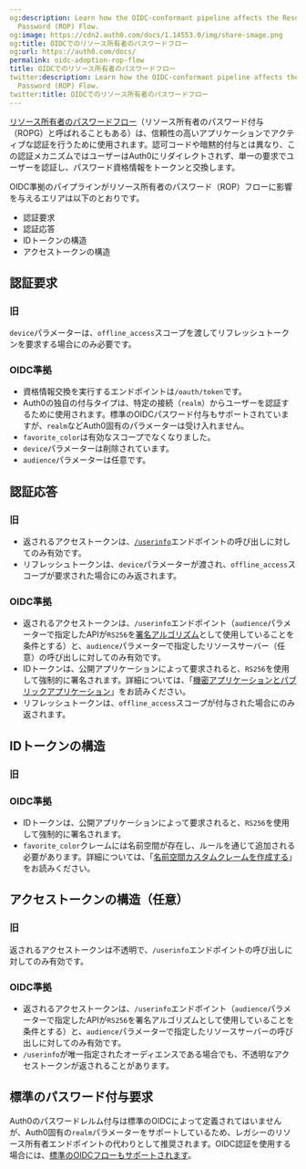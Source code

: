 ```yaml
---
og:description: Learn how the OIDC-conformant pipeline affects the Resource Owner
  Password (ROP) Flow.
og:image: https://cdn2.auth0.com/docs/1.14553.0/img/share-image.png
og:title: OIDCでのリソース所有者のパスワードフロー
og:url: https://auth0.com/docs/
permalink: oidc-adoption-rop-flow
title: OIDCでのリソース所有者のパスワードフロー
twitter:description: Learn how the OIDC-conformant pipeline affects the Resource Owner
  Password (ROP) Flow.
twitter:title: OIDCでのリソース所有者のパスワードフロー
---
```


[リソース所有者のパスワードフロー](/login/flows/resource-owner-password-flow)（リソース所有者のパスワード付与（ROPG）と呼ばれることもある）は、信頼性の高いアプリケーションでアクティブな認証を行うために使用されます。認可コードや暗黙的付与とは異なり、この認証メカニズムではユーザーはAuth0にリダイレクトされず、単一の要求でユーザーを認証し、パスワード資格情報をトークンと交換します。

OIDC準拠のパイプラインがリソース所有者のパスワード（ROP）フローに影響を与えるエリアは以下のとおりです。

* 認証要求
* 認証応答
* IDトークンの構造
* アクセストークンの構造

## 認証要求

### 旧



`device`パラメーターは、`offline_access`スコープを渡してリフレッシュトークンを要求する場合にのみ必要です。

### OIDC準拠



* 資格情報交換を実行するエンドポイントは`/oauth/token`です。
* Auth0の独自の付与タイプは、特定の接続（`realm`）からユーザーを認証するために使用されます。標準のOIDCパスワード付与もサポートされていますが、`realm`などAuth0固有のパラメーターは受け入れません。
* `favorite_color`は有効なスコープでなくなりました。
* `device`パラメーターは削除されています。
* `audience`パラメーターは任意です。

## 認証応答

### 旧



* 返されるアクセストークンは、[`/userinfo`](/api/authentication#get-user-info)エンドポイントの呼び出しに対してのみ有効です。
* リフレッシュトークンは、`device`パラメーターが渡され、`offline_access`スコープが要求された場合にのみ返されます。

### OIDC準拠



* 返されるアクセストークンは、`/userinfo`エンドポイント（`audience`パラメーターで指定したAPIが`RS256`を[署名アルゴリズム](/applications/signing-algorithms)として使用していることを条件とする）と、`audience`パラメーターで指定したリソースサーバー（任意）の呼び出しに対してのみ有効です。
* IDトークンは、公開アプリケーションによって要求されると、`RS256`を使用して強制的に署名されます。詳細については、「[機密アプリケーションとパブリックアプリケーション](/applications/confidential-and-public-applications)」をお読みください。
* リフレッシュトークンは、`offline_access`スコープが付与された場合にのみ返されます。

## IDトークンの構造

### 旧



### OIDC準拠



* IDトークンは、公開アプリケーションによって要求されると、`RS256`を使用して強制的に署名されます。
* `favorite_color`クレームには名前空間が存在し、ルールを通じて追加される必要があります。詳細については、「[名前空間カスタムクレームを作成する](/security/tokens/json-web-tokens/create-custom-claims)」をお読みください。

## アクセストークンの構造（任意）

### 旧



返されるアクセストークンは不透明で、`/userinfo`エンドポイントの呼び出しに対してのみ有効です。

### OIDC準拠



* 返されるアクセストークンは、`/userinfo`エンドポイント（`audience`パラメーターで指定したAPIが`RS256`を署名アルゴリズムとして使用していることを条件とする）と、`audience`パラメーターで指定したリソースサーバーの呼び出しに対してのみ有効です。
* `/userinfo`が唯一指定されたオーディエンスである場合でも、不透明なアクセストークンが返されることがあります。

## 標準のパスワード付与要求

Auth0のパスワードレルム付与は標準のOIDCによって定義されてはいませんが、Auth0固有の`realm`パラメーターをサポートしているため、レガシーのリソース所有者エンドポイントの代わりとして推奨されます。OIDC認証を使用する場合には、[標準のOIDCフローもサポートされます](/login/flows/resource-owner-password-flow)。